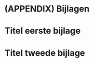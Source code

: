 # (APPENDIX) Bijlagen {.unnumbered}

```{=html}
<!--
Oplijsting van de bijlages die toegevoegd zijn aan dit protocol.
O.a. invulformulier of tabel met projectspecifieke gegevens voor de variabelen (bv afmetingen van proefvlak, diepte van oppervlaktemonster bodem, ...).
-->
```
# Titel eerste bijlage

# Titel tweede bijlage

